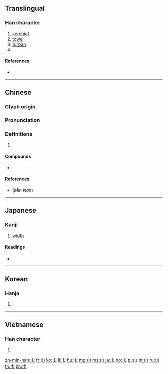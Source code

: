 ==Translingual==
{{stroke order|type=animate}}

===Han character===
{{Han char|rn=50|rad=巾|as=00|sn=3|four=40227|canj=LB|ids=⿻冂丨}}

# [[kerchief]]
# [[towel]]
# [[turban]]
# {{mul-kangxi radical-def}}

====References====
* {{Han ref|kx=0327.200|dkj=08771|dj=0632.090|hdz=10727.170|uh=5DFE|ud=24062|bh=A479|bd=42105}}

----

==Chinese==
{{zh-forms}}

===Glyph origin===
{{Han etym}}

===Pronunciation===
{{zh-pron
|m=jīn
|c=gan1
|h=pfs=kîn
|mn=kin/kun
|mn_note=kin - Zhangzhou, Kaohsiung, Tainan, Taichung, Yilan; kun - Quanzhou, Xiamen, Taipei, Hsinchu, Kinmen, Magong; kirn - Sanxia
|mn-t=geng1
|w=
|mc=y
|oc=y
|ma=|ma2=
|cat=n
}}

===Definitions===
{{zh-hanzi}}

# {{rfdef|zh}}

====Compounds====
* {{zh-l|巾仔}}

====References====
* (''Min Nan'') {{thcwd|211|%E5%B7%BE}}

----

==Japanese==

===Kanji===
{{ja-kanji|grade=|rs=巾00}}

# [[width]]

====Readings====
* {{ja-readings|goon=[[こん]] (kon)|kanon=[[きん]] (kin)|kanyoon=[[こ]] (ko)|kun=[[ふきん]] (fukin), [[おおい]] (ooi), [[はば]] (haba)}}

----

==Korean==

===Hanja===
{{ko-hanja|hangeul=건|rv=geon|mr=kŏn}}

# {{defn|lang=ko|sort=巾00}}

----

==Vietnamese==

===Han character===
{{vi-hantu|[[cân]], [[khăn]], [[khân]]|rs=巾00}}

# {{defn|lang=vi|sort=巾00}}

[[Category:CJKV radicals| ]]

[[zh-min-nan:巾]]
[[fr:巾]]
[[ko:巾]]
[[li:巾]]
[[hu:巾]]
[[mg:巾]]
[[ms:巾]]
[[ja:巾]]
[[no:巾]]
[[pl:巾]]
[[pt:巾]]
[[ru:巾]]
[[th:巾]]
[[zh:巾]]